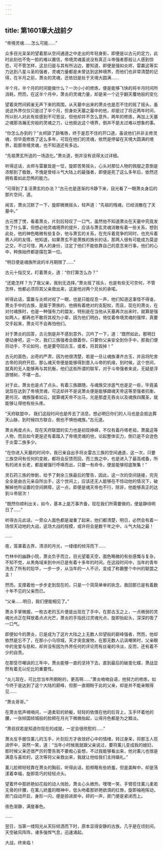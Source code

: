 ```yaml
---
---
---
```

title: 第1601章大战前夕
---



“帝境灵魂……怎么可能……”

众多目光呆呆的望着那从空间通道之中走出的年轻身影，即便是以古元的定力，此时此刻也不免一脸的难以置信，帝境灵魂虽说没有真正斗帝强者那般让人感到惊恐，可不管怎样，这总归是与其有所沾边，要知道，即便是强如炎烬，雷赢这等实力达到八星斗圣的强者，灵魂力量都是未曾达到这种境界，而他们也非常清楚的记得，在半月之前，萧炎的灵魂，还依旧是处于天境大圆满……

半个月，半个月的时间能做什么？一次小小的修炼，便是能够飞快的将半月时间所消耗，然而，在这半个月中，萧炎的灵魂力量，却是来一个近乎翻天覆地般的变化

望着突然间鸦雀无声下来的周围，从天墓中出来的萧炎也是忍不住的摇了摇头，虽说这外界仅仅只是过了半个月，但身处天墓之墓中的他，却是过了将近两年时间，所以别人对此有些感到不可思议，但他却并不怎么意外，两年的修炼，再加上天墓之魂那浩瀚无穷般的灵魂之力，让他抵达这个境界，倒并不是太过难以想象的事。

“你怎么办到的？”炎烬舔了舔嘴唇，终于是忍不住的开口道，虽说他们并非主修灵魂，但毕竟修炼了这么多年，可现在他们的灵魂，依然是停留在天境大圆满的境界，距那帝境灵魂，也不知道还有多远。

“先祖萧玄所送的一场造化。”萧炎道，倒并没有说得太过详细。

听得这话，炎烬与雷赢皆是一怔，旋即苦笑摇头，心头对那位人物的佩服之意倒是浓郁到了极致，不愧是曾经斗气大陆上的最强者，即便是死了这么多年后，依然还拥有着如此恐怖的能力。

“可得到了复活萧玄的办法？”古元也是逐渐的冷静下来，目光看了一眼萧炎身后的那片空间，道。

闻言，萧炎沉默了一下，旋即微微摇头，轻声道：“先祖的残魂，已经消散在了天墓中。”

古元愣了愣，看着萧炎，片刻后轻叹了一口气，虽然他不知道萧炎在天墓中究竟发生了什么事，但想必他灵魂境界的提升，应该与萧玄灵魂消散有着一些关系，想到此处，他的神色略微有些复杂，他与萧玄的关系，在充斥着竞争的同时，也充斥着男人间的友情，他知道，如果萧玄不是萧族的族长的话，那两人很有可能成为莫逆之交，不过可惜，两人的身份，注定了他们不能依靠自己的意念来行事，他们的心中，种族始终都是摆在第一位。

“明日便是魂族所说的半月期限了……”

古元十指交叉，盯着萧炎，道：“你打算怎么办？”

“还能怎样？为了我父亲，我别无选择。”萧炎摇了摇头，也是有些无可奈何，不管怎样，他都必须将其父亲救出来，这是他对两个兄长的承喏。

听得此话，雷赢与炎烬对视了一眼，也是只能叹息一声，他们知道这事怪不得谁，萧炎手中的古族，是属于萧族的，他拥有着绝对的支配权，而且，现在的萧炎，在对付魂族时，也是一种强有力的盟友，特别是在当他从天墓再次出来时，就算是强如两人，都再也不敢将其视为小辈，因为他们明白，倚仗着帝境灵魂的强悍，真要交手起来，萧炎可不会再怕他们。

对于萧炎的回答，古元倒是并不感到意外，沉吟了一下，道：“既然如此，那明日便动身吧，这一次，我们三族强者会跟着你，只要你父亲安全到你手中，那我们便将动手，不论如何，也是要夺回古玉，或者，将其毁掉！”

古元的面色，出奇的严肃，因为他很清楚，若是一旦让魂族凑齐古玉，并且将陀舍古帝的洞府开启，那么魂天帝便是能够得到晋入斗帝的机缘，到时候，这个世间，就真的无人能够再与其抗衡，他们这些所谓的联军，对于斗帝强者来说，无疑是浮游憾树，不堪一击。

对于此，萧炎也是点了点头，有着三族跟随，与魂族交涉底气也是足一些，毕竟虽说现在达到了帝境灵魂，可这却并不是说萧炎便是能够跟魂天帝这等至强者抗衡，更何况，魂族强者如云，就算魂天帝不出马，光是那虚无吞炎以及魂族四魔圣，就能够让得他有些头疼。

“天府联盟中， 我们这段时间也是传去了消息，想必明日你们的人马也是会抵达葬天山脉，到时候四方联合，倒也不惧他魂族。”古元道。

萧炎再度点头，现在天府联盟的实力也是初现峥嵘，不仅有着丹塔老祖，萧晨这等人物，而且如今更是还有着踏入了帝境灵魂的他，论起整体实力，倒已是不会逊色于炎雷二族多少。

“在你进入天墓的时间中，我已亲自出手将炎雷古三族的空间通道，这一次，只要三族空间有任何的变故，都将会反馈而回，而三族之中，也是进入了最高戒备，所有的闭关长老，都是被强行呼唤而出，只要一有命令，便是能够彻底聚集！”

灵石药三族的惨剧，给予了剩余三族最后的警告，因此，这一次的空间链接，完完全全是由古元亲自所出手，这个世间上，应该还无人能够在不惊动他的情况下，破解掉他所设置的空间屏障，这一点，即便是魂天帝也不行，除非，他能够真正的达到斗帝层次！

“既然你顺利出关，如今，基本上是万事齐备，现在我们所需要做的，便是静待明日了……”

听得古元此话，一旁众人面色都是凝重了起来，他们都清楚，明日，必然会有着一场惊天动地的大战，这场大战的规模，或许将会是数千年之中，斗气大陆之最！

……

夜，笼罩着古界，清凉的月光，一缕缕的倾泻而下……

竹林中的幽静小院，萧炎负手而立，目光望着天空，面色略微的有些感慨与复杂，不知不觉，从黑角域来到中州已是有着十多年的时间，在这段时间中，当年的青年洗去了所有的铅华，一步一步，从当年的一人不识，变成了称霸整个中州的联盟之主！

然而，支撑着他一步步走到现在的，只是一个简简单单的执念，救回那已是有着数十年不见的父亲而已。

“父亲……明日，我们便能相见了。”

萧炎手掌微握，一枚古老的玉片便是出现在了手中，在那古玉之上，一点微弱的灵魂光点正在释放着点点光芒，萧炎的手指抚过灵魂光点，旋即抬起头，深深的吸了一口气。

即便如今的萧炎，已是成为了这片大陆之上无数人仰望般的巅峰强者，然而，他却依然是忘不了，在那小小乌坦城，天才突变废物，在那无数人讥讽嘲笑时，父亲眼中的宠爱与慈和，却并没有因为外界任何的评论而有丝毫的冷淡，反而，还有着不少的自责。

在那受尽嘲讽的三年中，萧炎能够一直的坚持下去，直到最后的破茧化蝶，萧战显然有着无以伦比的重要性。

“炎儿现在，可比您当年所期盼的，更高啊……”萧炎喃喃自语，他努力的修炼，如今终于是达到了这个大陆的巅峰，但那一直期盼于此的父亲，却是并不能亲眼得见……

“萧炎哥哥。”

在萧炎低声喃喃间，一道柔软的娇躯，轻轻的依偎在他的后背上，玉手环着他的腰，一张倾国倾城般的脸颊在月光下微微抬起，让得月色都是为之黯淡。

“萧叔叔若是知道你现在的成就，一定会很欣慰的……”

萧炎反手握住薰儿的玉手，片刻后方才收敛好心中的情绪，转过身来，将那玉人揽进怀中，突然一笑，道：“当年小时候我就跟父亲说过，要将薰儿变成我的媳妇，那时候父亲还很严厉的警告我不要痴心妄想，不过我能够看出来，他对薰儿也很是满意与喜欢的，这次等将父亲救出来，我就让他给我们主持婚礼。”

薰儿脸颊轻轻靠在萧炎的胸前，听得此话，脸颊略有些娇羞，但是美眸中，却是荡漾着幸福，旋即乖巧的轻轻点头。

望着怀中那娇艳如花般的动人俏脸，萧炎心头微热，嘿嘿一笑，手臂揽住薰儿柔若无骨的纤腰，在薰儿娇羞的眼神中，低头吻着那娇艳欲滴的红唇，旋即袖袍挥动，房门自动开启，身形一闪，便是掠进房中，砰的一声，房门便是紧闭而上。

夜色渐静，满屋春色。

……

翌日，当第一缕阳光从天际倾洒而下时，原本显得安静的古族，几乎是在顷刻间，天空破风阵阵，诸多强悍气息，迅速涌起。

大战，终来临！